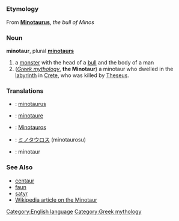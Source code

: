=={{en}}==
[[Category:English language]]
===Etymology===
From {{la}} '''[[Minotaurus]]''', ''the bull of Minos''

===Noun===
'''minotaur''', plural '''[[minotaurs]]'''

#a [[monster]] with the head of a [[bull]] and the body of a man
#(''[[w:Greek mythology|Greek mythology]]'', '''the Minotaur''') a minotaur who dwelled in the [[labyrinth]] in [[Crete]], who was killed by [[Theseus]]. [[Category:Greek mythology]]

===Translations===
*{{nl}}: [[minotaurus]]
*{{fr}}: [[minotaure]]
*{{de}}: [[Minotauros]]
*{{ja}}: [[ミノタウロス]] (minotaurosu)
*{{pl}}: minotaur

===See Also===
*[[centaur]]
*[[faun]]
*[[satyr]]
*[[w:minotaur|Wikipedia article on the Minotaur]]